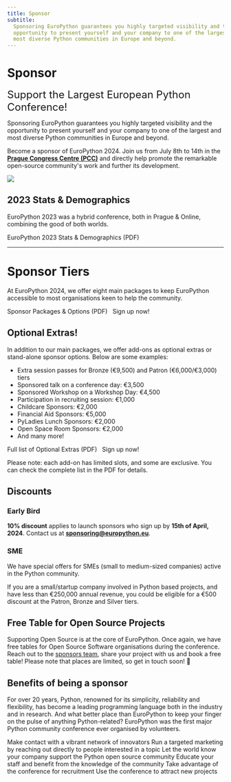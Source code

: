 ```yaml
---
title: Sponsor
subtitle:
  Sponsoring EuroPython guarantees you highly targeted visibility and the
  opportunity to present yourself and your company to one of the largest and
  most diverse Python communities in Europe and beyond.
---
```


# Sponsor

<font size="+2.5">Support the Largest European Python Conference!</font>

Sponsoring EuroPython guarantees you highly targeted visibility and the
opportunity to present yourself and your company to one of the largest and most
diverse Python communities in Europe and beyond.

Become a sponsor of EuroPython 2024. Join us from July 8th to 14th in the
**[Prague Congress Centre (PCC)](https://www.praguecc.cz/en/homepage)** and
directly help promote the remarkable open-source community's work and further
its development.

![](./images/hall-rotated.jpg)

<ButtonWithTitle
  title="Ready to become a sponsor and join us in Prague?"
  text="Sign Up Now!"
  href="https://docs.google.com/forms/d/1Ut6b5KaYtj1hAivVxMdaSfeNCUCNTrTq98o5v9uNg6I/"
/>

## 2023 Stats & Demographics

EuroPython 2023 was a hybrid conference, both in Prague & Online, combining the
good of both worlds.

<div style={{ textAlign: "center" }}>
  <ButtonLink href="https://drive.google.com/file/d/19kjdiSNDpK1COz2qYgJKMGUfa5Wzft5c/view?usp=sharing">
    EuroPython 2023 Stats & Demographics (PDF)
  </ButtonLink>
</div>

---

# Sponsor Tiers

At EuroPython 2024, we offer eight main packages to keep EuroPython accessible
to most organisations keen to help the community.

<div style={{ textAlign: "left", marginBottom: "30px" }}>
  <ButtonLink href="https://drive.google.com/file/d/1r-sGUI55BNRd0K48ypgvJ8QFucnaMdrK/view?usp=sharing">
    Sponsor Packages & Options (PDF)
  </ButtonLink>
  &nbsp;
  <ButtonLink href="https://forms.gle/ieK9LwdoRyDU4Z9a7">
    Sign up now!
  </ButtonLink>
</div>

<SponsorTiers />

## Optional Extras!

In addition to our main packages, we offer add-ons as optional extras or
stand-alone sponsor options. Below are some examples:

- Extra session passes for Bronze (€9,500) and Patron (€6,000/€3,000) tiers
- Sponsored talk on a conference day: €3,500
- Sponsored Workshop on a Workshop Day: €4,500
- Participation in recruiting session: €1,000
- Childcare Sponsors: €2,000
- Financial Aid Sponsors: €5,000
- PyLadies Lunch Sponsors: €2,000
- Open Space Room Sponsors: €2,000
- And many more!

<div style={{ textAlign: "left", right: 30 }}>
  <ButtonLink href="https://drive.google.com/file/d/1r-sGUI55BNRd0K48ypgvJ8QFucnaMdrK/view?usp=sharing">
    Full list of Optional Extras (PDF)
  </ButtonLink>
  &nbsp;
  <ButtonLink href="https://forms.gle/ieK9LwdoRyDU4Z9a7">
    Sign up now!
  </ButtonLink>
</div>

Please note: each add-on has limited slots, and some are exclusive. You can
check the complete list in the PDF for details.

## Discounts

### Early Bird

**10% discount** applies to launch sponsors who sign up by **15th of April,
2024**. Contact us at
**[sponsoring@europython.eu](mailto:sponsoring@europython.eu)**.

### SME

We have special offers for SMEs (small to medium-sized companies) active in the
Python community.

If you are a small/startup company involved in Python based projects, and have
less than €250,000 annual revenue, you could be eligible for a €500 discount at
the Patron, Bronze and Silver tiers.

## Free Table for Open Source Projects

Supporting Open Source is at the core of EuroPython. Once again, we have free
tables for Open Source Software organisations during the conference. Reach out
to the [sponsors team](mailto:sponsoring@europython.eu), share your project with
us and book a free table! Please note that places are limited, so get in touch
soon! 🐍

## Benefits of being a sponsor

For over 20 years, Python, renowned for its simplicity, reliability and
flexibility, has become a leading programming language both in the industry and
in research. And what better place than EuroPython to keep your finger on the
pulse of anything Python-related? EuroPython was the first major Python
community conference ever organised by volunteers.

<BenefitsList>
  <BenefitItem icon="network" title="Socialise">
    Make contact with a vibrant network of innovators
  </BenefitItem>
  <BenefitItem icon="target" title="Target">
    Run a targeted marketing by reaching out directly to people interested in a
    topic
  </BenefitItem>
  <BenefitItem icon="award" title="Community Cultivation">
    Let the world know your company support the Python open source community
  </BenefitItem>
  <BenefitItem icon="transfer" title="Know-How Transfer">
    Educate your staff and benefit from the knowledge of the community
  </BenefitItem>
  <BenefitItem icon="headhunt" title="Head Hunting">
    Take advantage of the conference for recruitment
  </BenefitItem>
  <BenefitItem icon="rocket" title="New Business">
    Use the conference to attract new projects
  </BenefitItem>
</BenefitsList>

